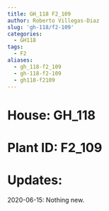 ```yaml
---
title: GH_118 F2_109
author: Roberto Villegas-Diaz
slug: 'gh-118/f2-109'
categories:
  - GH118
tags:
  - F2
aliases:
  - gh_118-f2_109
  - gh-118-f2-109
  - gh118-f2109
---
```


# **House**: GH_118
# **Plant ID**: F2_109
# **Updates**: 
2020-06-15: Nothing new.

